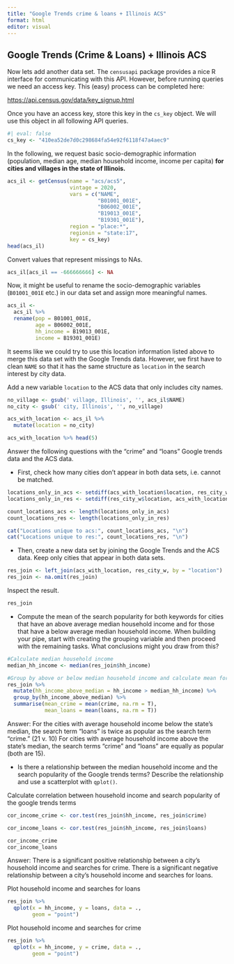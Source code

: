 ```yaml
---
title: "Google Trends crime & loans + Illinois ACS"
format: html
editor: visual
---
```


## Google Trends (Crime & Loans) + Illinois ACS

Now lets add another data set. The `censusapi` package provides a nice R interface for communicating with this API. However, before running queries we need an access key. This (easy) process can be completed here:

<https://api.census.gov/data/key_signup.html>

Once you have an access key, store this key in the `cs_key` object. We will use this object in all following API queries.

```r
#| eval: false
cs_key <- "410ea52de7d0c298684fa54e92f6118f47a4aec9"
```

In the following, we request basic socio-demographic information (population, median age, median household income, income per capita) **for cities and villages in the state of Illinois.**

```r

acs_il <- getCensus(name = "acs/acs5",
                    vintage = 2020, 
                    vars = c("NAME", 
                             "B01001_001E", 
                             "B06002_001E", 
                             "B19013_001E", 
                             "B19301_001E"), 
                    region = "place:*", 
                    regionin = "state:17",
                    key = cs_key)
head(acs_il)
```

Convert values that represent missings to NAs.

```r

acs_il[acs_il == -666666666] <- NA
```

Now, it might be useful to rename the socio-demographic variables (`B01001_001E` etc.) in our data set and assign more meaningful names.

```r
acs_il <-
  acs_il %>%
  rename(pop = B01001_001E, 
         age = B06002_001E, 
         hh_income = B19013_001E, 
         income = B19301_001E)
```

It seems like we could try to use this location information listed above to merge this data set with the Google Trends data. However, we first have to clean `NAME` so that it has the same structure as `location` in the search interest by city data.

Add a new variable `location` to the ACS data that only includes city names.

```r
no_village <- gsub(' village, Illinois', '', acs_il$NAME)
no_city <- gsub(' city, Illinois', '', no_village)

acs_with_location <- acs_il %>% 
  mutate(location = no_city)

acs_with_location %>% head(5)
```

Answer the following questions with the "crime" and "loans" Google trends data and the ACS data.

-   First, check how many cities don't appear in both data sets, i.e. cannot be matched.

```r
locations_only_in_acs <- setdiff(acs_with_location$location, res_city_w$location)
locations_only_in_res <- setdiff(res_city_w$location, acs_with_location$location)

count_locations_acs <- length(locations_only_in_acs)
count_locations_res <- length(locations_only_in_res)

cat("Locations unique to acs:", count_locations_acs, "\n")
cat("Locations unique to res:", count_locations_res, "\n")
```

-   Then, create a new data set by joining the Google Trends and the ACS data. Keep only cities that appear in both data sets.

```r

res_join <- left_join(acs_with_location, res_city_w, by = "location")
res_join <- na.omit(res_join)
```

Inspect the result.

```r

res_join
```

-   Compute the mean of the search popularity for both keywords for cities that have an above average median household income and for those that have a below average median household income. When building your pipe, start with creating the grouping variable and then proceed with the remaining tasks. What conclusions might you draw from this?

```r

#Calculate median household income
median_hh_income <- median(res_join$hh_income)

#Group by above or below median household income and calculate mean for each keyword
res_join %>%
  mutate(hh_income_above_median = hh_income > median_hh_income) %>%
  group_by(hh_income_above_median) %>%
  summarise(mean_crime = mean(crime, na.rm = T), 
            mean_loans = mean(loans, na.rm = T))

```

Answer: For the cities with average household income below the state's median, the search term "loans" is twice as popular as the search term "crime." (21 v. 10) For cities with average household income above the state's median, the search terms "crime" and "loans" are equally as popular (both are 15).

-   Is there a relationship between the median household income and the search popularity of the Google trends terms? Describe the relationship and use a scatterplot with `qplot()`.

Calculate correlation between household income and search popularity of the google trends terms

```r

cor_income_crime <- cor.test(res_join$hh_income, res_join$crime)

cor_income_loans <- cor.test(res_join$hh_income, res_join$loans)

cor_income_crime
cor_income_loans
```

Answer: There is a significant positive relationship between a city's household income and searches for crime. There is a significant negative relationship between a city's household income and searches for loans.

Plot household income and searches for loans

```r

res_join %>%
  qplot(x = hh_income, y = loans, data = ., 
        geom = "point")
```

Plot household income and searches for crime

```r

res_join %>%
  qplot(x = hh_income, y = crime, data = ., 
        geom = "point")
```
